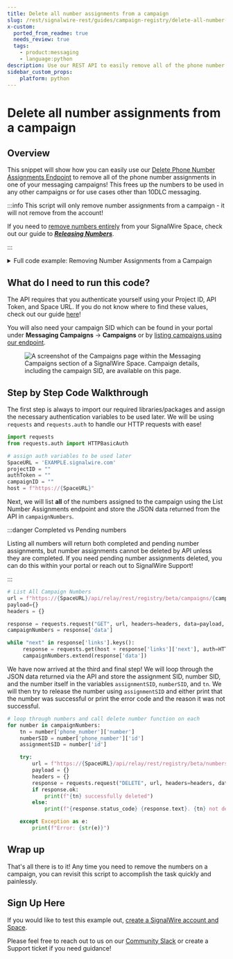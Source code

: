 ```yaml
---
title: Delete all number assignments from a campaign
slug: /rest/signalwire-rest/guides/campaign-registry/delete-all-number-assignments
x-custom:
  ported_from_readme: true
  needs_review: true
  tags:
    - product:messaging
    - language:python
description: Use our REST API to easily remove all of the phone number assignments in your messaging campaign
sidebar_custom_props:
    platform: python
---
```


# Delete all number assignments from a campaign

## Overview

This snippet will show how you can easily use our [Delete Phone Number Assignments Endpoint](/rest/signalwire-rest/endpoints/space/delete-number-assignment) to remove all of the phone number assignments in one of your messaging campaigns! This frees up the numbers to be used in any other campaigns or for use cases other than 10DLC messaging.


:::info This script will only remove number assignments from a campaign - it will not remove from the account!

If you need to [remove numbers entirely](/rest/signalwire-rest/endpoints/space/release-phone-number) from your SignalWire Space, check out our guide to _**[Releasing Numbers](/platform/phone-numbers/guides/releasing-dids)**_.

:::


<details>
  <summary>Full code example: Removing Number Assignments from a Campaign</summary>

```python
import requests
from requests.auth import HTTPBasicAuth

SpaceURL = 'EXAMPLE.signalwire.com'
projectID = ""
authToken = ""
campaignID = ""
host = f"https://{SpaceURL}"

url = f"https://{SpaceURL}/api/relay/rest/registry/beta/campaigns/{campaignID}/numbers?page_size=1000"
payload={}
headers = {}

response = requests.request("GET", url, headers=headers, data=payload, auth=HTTPBasicAuth(projectID, authToken)).json()
campaignNumbers = response['data']

while "next" in response['links'].keys():
     response = requests.get(host + response['links']['next'], auth=HTTPBasicAuth(projectID, authToken)).json()
     campaignNumbers.extend(response['data'])

for number in campaignNumbers:
    tn = number['phone_number']['number']
    numberSID = number['phone_number']['id']
    assignmentSID = number['id']

    try:
        url = f"https://{SpaceURL}/api/relay/rest/registry/beta/numbers/{assignmentSID}"
        payload = {}
        headers = {}
        response = requests.request("DELETE", url, headers=headers, data=payload, auth=HTTPBasicAuth(projectID, authToken))
        if response.ok:
            print(f"{tn} successfully deleted")
        else:
            print(f"{response.status_code} {response.text}. {tn} not deleted.")

    except Exception as e:
        print(f"Error: {str(e)}")
```

</details>

What do I need to run this code?
--------------------------------

The API requires that you authenticate yourself using your Project ID, API Token, and Space URL. If you do not know where to find these values, check out our guide [here](/platform/dashboard/get-started/explore#api)!

You will also need your campaign SID which can be found in your portal under **Messaging Campaigns** -> **Campaigns** or by [listing campaigns using our endpoint](/rest/signalwire-rest/endpoints/space/list-campaigns).

<figure>
  <img className="img-800" src={require("./54c5936-Screen_Shot_2022-04-25_at_5.23.43_PM.webP").default} alt="A screenshot of the Campaigns page within the Messaging Campaigns section of a SignalWire Space. Campaign details, including the campaign SID, are available on this page." />
</figure>

Step by Step Code Walkthrough
-----------------------------

The first step is always to import our required libraries/packages and assign the necessary authentication variables to be used later. We will be using `requests` and `requests.auth` to handle our HTTP requests with ease! 

```python
import requests
from requests.auth import HTTPBasicAuth

# assign auth variables to be used later
SpaceURL = 'EXAMPLE.signalwire.com'
projectID = ""
authToken = ""
campaignID = ""
host = f"https://{SpaceURL}"
```

Next, we will list **all** of the numbers assigned to the campaign using the List Number Assignments endpoint and store the JSON data returned from the API in `campaignNumbers`. 


:::danger Completed vs Pending numbers

Listing all numbers will return both completed and pending number assignments, but number assignments cannot be deleted by API unless they are completed. If you need pending number assignments deleted, you can do this within your portal or reach out to SignalWire Support!

:::

```python
# List All Campaign Numbers
url = f"https://{SpaceURL}/api/relay/rest/registry/beta/campaigns/{campaignID}/numbers?page_size=1000"
payload={}
headers = {}

response = requests.request("GET", url, headers=headers, data=payload, auth=HTTPBasicAuth(projectID, authToken)).json()
campaignNumbers = response['data']

while "next" in response['links'].keys():
     response = requests.get(host + response['links']['next'], auth=HTTPBasicAuth(projectID, authToken)).json()
     campaignNumbers.extend(response['data'])
```

We have now arrived at the third and final step! We will loop through the JSON data returned via the API and store the assignment SID, number SID, and the number itself in the variables `assignmentSID`, `numberSID`, and `tn`. We will then try to release the number using `assignmentSID` and either print that the number was successful or print the error code and the reason it was not successful. 

```python
# loop through numbers and call delete number function on each
for number in campaignNumbers:
    tn = number['phone_number']['number']
    numberSID = number['phone_number']['id']
    assignmentSID = number['id']

    try:
        url = f"https://{SpaceURL}/api/relay/rest/registry/beta/numbers/{assignmentSID}"
        payload = {}
        headers = {}
        response = requests.request("DELETE", url, headers=headers, data=payload, auth=HTTPBasicAuth(projectID, authToken))
        if response.ok:
            print(f"{tn} successfully deleted")
        else:
            print(f"{response.status_code} {response.text}. {tn} not deleted.")

    except Exception as e:
        print(f"Error: {str(e)}")
```

Wrap up
-------

That's all there is to it! Any time you need to remove the numbers on a campaign, you can revisit this script to accomplish the task quickly and painlessly. 

Sign Up Here
------------

If you would like to test this example out, [create a SignalWire account and Space](https://m.signalwire.com/signups/new?s=1).

Please feel free to reach out to us on our [Community Slack](https://signalwire.community/) or create a Support ticket if you need guidance!
